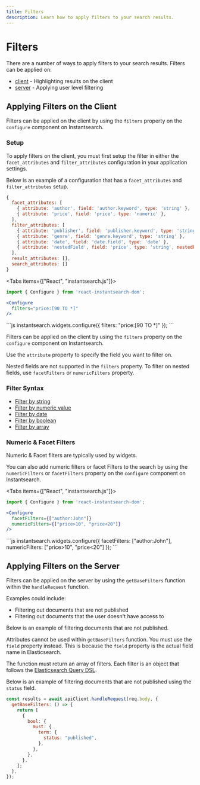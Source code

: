 ```yaml
---
title: Filters
description: Learn how to apply filters to your search results.
---
```


# Filters


There are a number of ways to apply filters to your search results. Filters can be applied on:
- [client](#applying-filters-on-the-client) - Highlighting results on the client
- [server](#applying-filters-on-the-server) - Applying user level filtering 

## Applying Filters on the Client

Filters can be applied on the client by using the `filters` property on the `configure` component on Instantsearch.

### Setup

To apply filters on the client, you must first setup the filter in either the `facet_attributes` and `filter_attributes` configuration in your application settings.

Below is an example of a configuration that has a `facet_attributes` and `filter_attributes` setup.

```js
{
  facet_attributes: [
    { attribute: 'author', field: 'author.keyword', type: 'string' },
    { attribute: 'price', field: 'price', type: 'numeric' },
  ],
  filter_attributes: [
    { attribute: 'publisher', field: 'publisher.keyword', type: 'string' },
    { attribute: 'genre', field: 'genre.keyword', type: 'string' },
    { attribute: 'date', field: 'date.field', type: 'date' },
    { attribute: 'nestedField', field: 'price', type: 'string', nestedPath: 'nested' }
  ],
  result_attributes: [],
  search_attributes: []
}
```

<Tabs items={["React", "instantsearch.js"]}>
  <Tab> 
```jsx
import { Configure } from 'react-instantsearch-dom';

<Configure
  filters="price:[90 TO *]"
/>
```
  </Tab>
  <Tab>
```js
instantsearch.widgets.configure({
  filters: "price:[90 TO *]"
});
```
  </Tab>
</Tabs>

Filters can be applied on the client by using the `filters` property on the `configure` component on Instantsearch.

Use the `attribute` property to specify the field you want to filter on.

Nested fields are not supported in the `filters` property. To filter on nested fields, use `facetFilters` or `numericFilters` property.

### Filter Syntax

- [Filter by string](/docs/guides/filters/filter-by-string)
- [Filter by numeric value](/docs/guides/filters/filter-by-numeric-value)
- [Filter by date](/docs/guides/filters/filter-by-date)
- [Filter by boolean](/docs/guides/filters/filter-by-boolean)
- [Filter by array](/docs/guides/filters/filter-by-array)

### Numeric & Facet Filters

Numeric & Facet filters are typically used by widgets.

You can also add numeric filters or facet Filters to the search by using the `numericFilters` or `facetFilters` property on the `configure` component on Instantsearch.

<Tabs items={["React", "instantsearch.js"]}>
  <Tab> 
```jsx
import { Configure } from 'react-instantsearch-dom';

<Configure
  facetFilters={["author:John"]}
  numericFilters={["price>10", "price<20"]}
/>
```
  </Tab>
  <Tab>
```js
instantsearch.widgets.configure({
  facetFilters: ["author:John"],
  numericFilters: ["price>10", "price<20"]
});
```
  </Tab>
</Tabs>

## Applying Filters on the Server

Filters can be applied on the server by using the `getBaseFilters` function within the `handleRequest` function.

Examples could include:
- Filtering out documents that are not published
- Filtering out documents that the user doesn't have access to

Below is an example of filtering documents that are not published.

Attributes cannot be used within `getBaseFilters` function. You must use the `field` property instead. This is because the `field` property is the actual field name in Elasticsearch.

The function must return an array of filters. Each filter is an object that follows the [Elasticsearch Query DSL](https://www.elastic.co/guide/en/elasticsearch/reference/current/query-dsl.html).

Below is an example of filtering documents that are not published using the `status` field.

```js
const results = await apiClient.handleRequest(req.body, {
  getBaseFilters: () => {
    return [
      {
        bool: {
          must: {
            term: {
              status: "published",
            },
          },
        },
      },
    ];
  },
});
```

